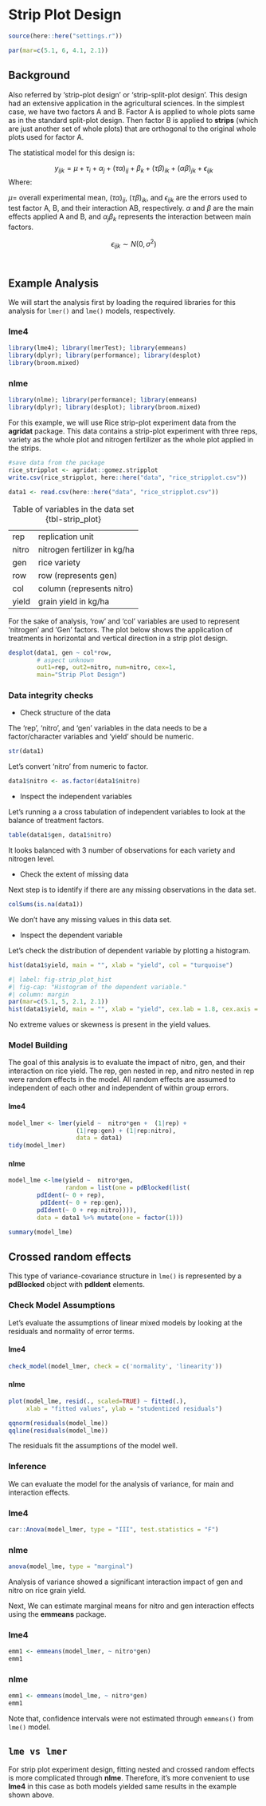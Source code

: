 # Strip Plot Design

```r
source(here::here("settings.r"))

par(mar=c(5.1, 6, 4.1, 2.1))
```

## Background

Also referred by 'strip-plot design' or 'strip-split-plot design'. This design had an extensive application in the agricultural sciences. In the simplest case, we have two factors A and B. Factor A is applied to whole plots same as in the standard split-plot design. Then factor B is applied to **strips** (which are just another set of whole plots) that are orthogonal to the original whole plots used for factor A.  


The statistical model for this design is:

$$y_{ijk} = \mu + \tau_i + \alpha_j + (\tau\alpha)_{ij} + \beta_k + (\tau\beta)_{ik} + (\alpha\beta)_{jk} +  \epsilon_{ijk}$$ 
Where:

$\mu$= overall experimental mean, 
$(\tau\alpha)_{ij}$, $(\tau\beta)_{ik}$, and $\epsilon_{ijk}$ are the errors used to test factor A, B, and their interaction AB, respectively. 
$\alpha$ and $\beta$ are the main effects applied A and B, and $\alpha_j\beta_k$ represents the interaction between main factors. 

$$ \epsilon_{ijk} \sim N(0, \sigma^2)$$\


## Example Analysis

We will start the analysis first by loading the required libraries for this analysis for `lmer()` and `lme()` models, respectively.

::: panel-tabset
### lme4

```r
library(lme4); library(lmerTest); library(emmeans)
library(dplyr); library(performance); library(desplot)
library(broom.mixed)
```

### nlme

```r
library(nlme); library(performance); library(emmeans)
library(dplyr); library(desplot); library(broom.mixed)
```
:::

For this example, we will use Rice strip-plot experiment data from the **agridat** package. This data contains a strip-plot experiment with three reps, variety as the whole plot and nitrogen fertilizer as the whole plot applied in the strips.

```r
#save data from the package
rice_stripplot <- agridat::gomez.stripplot
write.csv(rice_stripplot, here::here("data", "rice_stripplot.csv"))
```

```r
data1 <- read.csv(here::here("data", "rice_stripplot.csv"))
```

|       |                              |
|-------|------------------------------|
| rep   | replication unit             |
| nitro | nitrogen fertilizer in kg/ha |
| gen   | rice variety                 |
| row   | row (represents gen)         |
| col   | column (represents nitro)    |
| yield | grain yield in kg/ha         |

: Table of variables in the data set {tbl-strip_plot}

For the sake of analysis, 'row' and 'col' variables are used to represent 'nitrogen' and 'Gen' factors. The plot below shows the application of treatments in horizontal and vertical direction in a strip plot design.

```r
desplot(data1, gen ~ col*row,
        # aspect unknown
        out1=rep, out2=nitro, num=nitro, cex=1,
        main="Strip Plot Design")
```

### Data integrity checks
- Check structure of the data

The 'rep', 'nitro', and 'gen' variables in the data needs to be a factor/character variables and 'yield' should be numeric.

```r
str(data1)
```

Let's convert 'nitro' from numeric to factor.

```r
data1$nitro <- as.factor(data1$nitro)
```
- Inspect the independent variables

Let's running a a cross tabulation of independent variables to look at the balance of treatment factors.

```r
table(data1$gen, data1$nitro)
```

It looks balanced with 3 number of observations for each variety and nitrogen level.

- Check the extent of missing data

Next step is to identify if there are any missing observations in the data set.

```r
colSums(is.na(data1))
```

We don't have any missing values in this data set.

- Inspect the dependent variable

Let's check the distribution of dependent variable by plotting a histogram.

```r
hist(data1$yield, main = "", xlab = "yield", col = "turquoise")
```

```r
#| label: fig-strip_plot_hist
#| fig-cap: "Histogram of the dependent variable."
#| column: margin
par(mar=c(5.1, 5, 2.1, 2.1))
hist(data1$yield, main = "", xlab = "yield", cex.lab = 1.8, cex.axis = 1.5, col = "turquoise")
```

No extreme values or skewness is present in the yield values.

### Model Building

The goal of this analysis is to evaluate the impact of nitro, gen, and their interaction on rice yield.
The rep, gen nested in rep, and nitro nested in rep were random effects in the model. All random effects are assumed to independent of each other and independent of within group errors.

::: panel-tabset
#### lme4
```r
model_lmer <- lmer(yield ~  nitro*gen +  (1|rep) + 
                   (1|rep:gen) + (1|rep:nitro), 
                   data = data1)
tidy(model_lmer)
```

#### nlme
```r
model_lme <-lme(yield ~  nitro*gen,
                random = list(one = pdBlocked(list(
        pdIdent(~ 0 + rep), 
         pdIdent(~ 0 + rep:gen), 
        pdIdent(~ 0 + rep:nitro)))),
        data = data1 %>% mutate(one = factor(1)))

summary(model_lme)
```
:::

::: callout-note
## Crossed random effects
This type of variance-covariance structure in `lme()` is represented by a **pdBlocked** object with **pdIdent** elements.
:::

### Check Model Assumptions

Let's evaluate the assumptions of linear mixed models by looking at the residuals and normality of error terms.

::: panel-tabset
#### lme4
```r
check_model(model_lmer, check = c('normality', 'linearity'))
```

#### nlme
```r
plot(model_lme, resid(., scaled=TRUE) ~ fitted(.), 
     xlab = "fitted values", ylab = "studentized residuals")

qqnorm(residuals(model_lme))
qqline(residuals(model_lme))
```
:::

The residuals fit the assumptions of the model well.

### Inference

We can evaluate the model for the analysis of variance, for main and interaction effects.

::: panel-tabset
### lme4
```r
car::Anova(model_lmer, type = "III", test.statistics = "F")
```

### nlme
```r
anova(model_lme, type = "marginal")
```
:::

Analysis of variance showed a significant interaction impact of gen and nitro on rice grain yield.

Next, We can estimate marginal means for nitro and gen interaction effects using the **emmeans** package.

::: panel-tabset
### lme4
```r
emm1 <- emmeans(model_lmer, ~ nitro*gen) 
emm1
```

### nlme
```r
emm1 <- emmeans(model_lme, ~ nitro*gen)
emm1
```
:::

Note that, confidence intervals were not estimated through `emmeans()` from `lme()` model.

::: callout-note
## `lme vs lmer`

For strip plot experiment design, fitting nested and crossed random effects is more complicated through **nlme**. Therefore, it's more convenient to use **lme4** in this case as both models yielded same results in the example shown above.
:::

